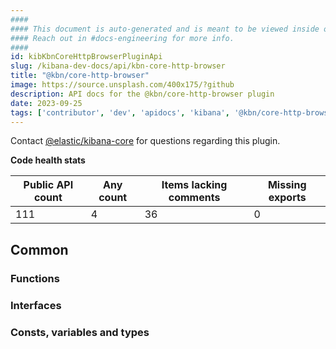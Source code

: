 ```yaml
---
####
#### This document is auto-generated and is meant to be viewed inside our experimental, new docs system.
#### Reach out in #docs-engineering for more info.
####
id: kibKbnCoreHttpBrowserPluginApi
slug: /kibana-dev-docs/api/kbn-core-http-browser
title: "@kbn/core-http-browser"
image: https://source.unsplash.com/400x175/?github
description: API docs for the @kbn/core-http-browser plugin
date: 2023-09-25
tags: ['contributor', 'dev', 'apidocs', 'kibana', '@kbn/core-http-browser']
---
```




Contact [@elastic/kibana-core](https://github.com/orgs/elastic/teams/kibana-core) for questions regarding this plugin.

**Code health stats**

| Public API count  | Any count | Items lacking comments | Missing exports |
|-------------------|-----------|------------------------|-----------------|
| 111 | 4 | 36 | 0 |

## Common

### Functions
<DocDefinitionList data={kbnCoreHttpBrowserObj.common.functions}/>

### Interfaces
<DocDefinitionList data={kbnCoreHttpBrowserObj.common.interfaces}/>

### Consts, variables and types
<DocDefinitionList data={kbnCoreHttpBrowserObj.common.misc}/>

